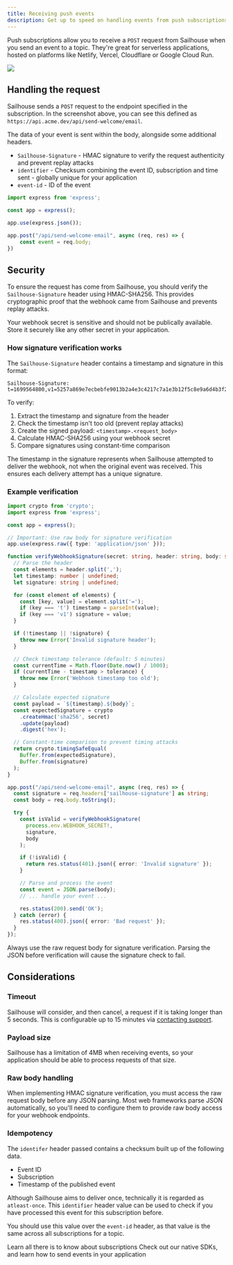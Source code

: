 ```yaml
---
title: Receiving push events
description: Get up to speed on handling events from push subscriptions
---
```


Push subscriptions allow you to receive a `POST` request from Sailhouse when you send an event to a topic. They're great for serverless applications, hosted on platforms like Netlify, Vercel, Cloudflare or Google Cloud Run.

<Frame>
  <img src="/images/welcome-email-sub.png" />
</Frame>

## Handling the request

Sailhouse sends a `POST` request to the endpoint specified in the subscription. In the screenshot above, you can see this defined as `https://api.acme.dev/api/send-welcome/email`.

The data of your event is sent within the body, alongside some additional headers.

- `Sailhouse-Signature` - HMAC signature to verify the request authenticity and prevent replay attacks
- `identifier` - Checksum combining the event ID, subscription and time sent - globally unique for your application
- `event-id` - ID of the event

```ts
import express from 'express';

const app = express();

app.use(express.json());

app.post("/api/send-welcome-email", async (req, res) => {
    const event = req.body;
})
```

## Security

To ensure the request has come from Sailhouse, you should verify the `Sailhouse-Signature` header using HMAC-SHA256. This provides cryptographic proof that the webhook came from Sailhouse and prevents replay attacks.

<Warning>
Your webhook secret is sensitive and should not be publically available. Store it securely like any other secret in your application.
</Warning>

### How signature verification works

The `Sailhouse-Signature` header contains a timestamp and signature in this format:
```
Sailhouse-Signature: t=1699564800,v1=5257a869e7ecbebfe9013b2a4e3c4217c7a1e3b12f5c8e9a6d4b3f2a1e0d9c8b
```

To verify:
1. Extract the timestamp and signature from the header
2. Check the timestamp isn't too old (prevent replay attacks)
3. Create the signed payload: `<timestamp>.<request_body>`
4. Calculate HMAC-SHA256 using your webhook secret
5. Compare signatures using constant-time comparison

<Note>
The timestamp in the signature represents when Sailhouse attempted to deliver the webhook, not when the original event was received. This ensures each delivery attempt has a unique signature.
</Note>

### Example verification

```ts
import crypto from 'crypto';
import express from 'express';

const app = express();

// Important: Use raw body for signature verification
app.use(express.raw({ type: 'application/json' }));

function verifyWebhookSignature(secret: string, header: string, body: string, tolerance = 300): boolean {
  // Parse the header
  const elements = header.split(',');
  let timestamp: number | undefined;
  let signature: string | undefined;

  for (const element of elements) {
    const [key, value] = element.split('=');
    if (key === 't') timestamp = parseInt(value);
    if (key === 'v1') signature = value;
  }

  if (!timestamp || !signature) {
    throw new Error('Invalid signature header');
  }

  // Check timestamp tolerance (default: 5 minutes)
  const currentTime = Math.floor(Date.now() / 1000);
  if (currentTime - timestamp > tolerance) {
    throw new Error('Webhook timestamp too old');
  }

  // Calculate expected signature
  const payload = `${timestamp}.${body}`;
  const expectedSignature = crypto
    .createHmac('sha256', secret)
    .update(payload)
    .digest('hex');

  // Constant-time comparison to prevent timing attacks
  return crypto.timingSafeEqual(
    Buffer.from(expectedSignature),
    Buffer.from(signature)
  );
}

app.post("/api/send-welcome-email", async (req, res) => {
  const signature = req.headers['sailhouse-signature'] as string;
  const body = req.body.toString();

  try {
    const isValid = verifyWebhookSignature(
      process.env.WEBHOOK_SECRET!,
      signature,
      body
    );

    if (!isValid) {
      return res.status(401).json({ error: 'Invalid signature' });
    }

    // Parse and process the event
    const event = JSON.parse(body);
    // ... handle your event ...

    res.status(200).send('OK');
  } catch (error) {
    res.status(400).json({ error: 'Bad request' });
  }
});
```

<Note>
Always use the raw request body for signature verification. Parsing the JSON before verification will cause the signature check to fail.
</Note>

## Considerations

### Timeout

Sailhouse will consider, and then cancel, a request if it is taking longer than 5 seconds. This is configurable up to 15 minutes via [contacting support](mailto:support@sailhouse.dev).

### Payload size

Sailhouse has a limitation of 4MB when receiving events, so your application should be able to process requests of that size.

### Raw body handling

When implementing HMAC signature verification, you must access the raw request body before any JSON parsing. Most web frameworks parse JSON automatically, so you'll need to configure them to provide raw body access for your webhook endpoints.

### Idempotency

The `identifer` header passed contains a checksum built up of the following data.

- Event ID
- Subscription
- Timestamp of the published event

Although Sailhouse aims to deliver once, technically it is regarded as `atleast-once`. This `identifier` header value can be used to check if you have processed this event for this subscription before.

You should use this value over the `event-id` header, as that value is the same across all subscriptions for a topic.

<CardGroup cols={2}>
  <Card
    title="Dive into subscriptions"
    icon="layer-group"
    href="/concepts/subscriptions"
  >
    Learn all there is to know about subscriptions
  </Card>
   <Card
    title="View our SDKs"
    icon="code"
    href="/sdks/introduction"
  >
    Check out our native SDKs, and learn how to send events in your application
  </Card>
</CardGroup>
